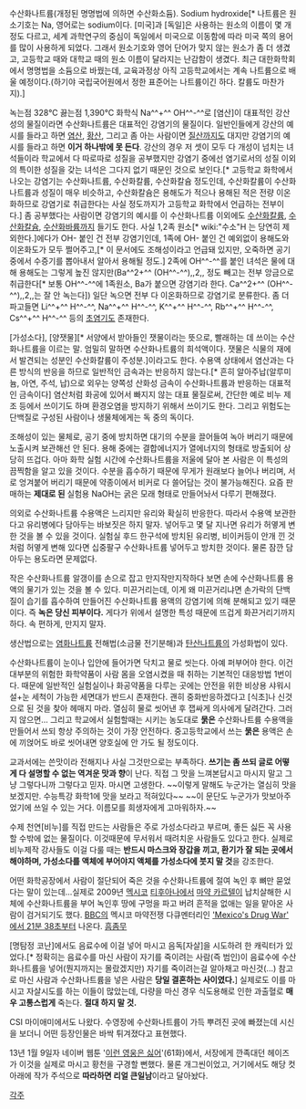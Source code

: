 수산화나트륨(개정된 명명법에 의하면 수산화소듐).
Sodium hydroxide[* 나트륨은 원소기호는 Na, 영어로는 sodium이다. [미국]과 [독일]은 사용하는 원소의 이름이 몇 개 정도 다르고, 세계 과학연구의 중심이 독일에서 미국으로 이동함에 따라 미국 쪽의 용어를 많이 사용하게 되었다. 그래서 원소기호와 영어 단어가 맞지 않는 원소가 좀 더 생겼고, 고등학교 때와 대학교 때의 원소 이름이 달라지는 난감함이 생겼다. 최근 대한화학회에서 명명법을 소듐으로 바꿨는데, 교육과정상 아직 고등학교에서는 계속 나트륨으로 배울 예정이다.(하기야 국립국어원에서 정한 표준어는 나트륨이긴 하다. 칼륨도 마찬가지).]

녹는점 328℃ 끓는점 1,390℃ 화학식 Na^^+^^ OH^^-^^로 [염산]이 대표적인 강산성의 물질이라면 수산화나트륨은 대표적인 강염기의 물질이다. 일반인들에게 강산의 예시를 들라고 하면 [[염산]], [[황산]], 그리고 좀 아는 사람이면 [[질산]]까지도 대지만 강염기의 예시를 들라고 하면 '''이거 하나밖에 못 든다'''. 강산의 경우 저 셋이 모두 다 개성이 넘치는 녀석들이라 학교에서 다 따로따로 성질을 공부했지만 강염기 중에선 염기로서의 성질 이외의 특이한 성질을 갖는 녀석은 그다지 없기 때문인 것으로 보인다.[* 고등학교 화학에서 나오는 강염기는 수산화나트륨, 수산화칼륨, 수산화칼슘 정도인데, 수산화칼륨이 수산화나트륨과 성질이 매우 비슷하고, 수산화칼슘은 용해도가 적으나 용해된 적은 전량 이온화하므로 강염기로 취급한다는 사실 정도까지가 고등학교 화학에서 언급하는 전부이다.]
좀 공부했다는 사람이면 강염기의 예시를 이 수산화나트륨 이외에도 [[수산화칼륨]], [[수산화칼슘]], [[수산화바륨]]까지 들기도 한다. 사실 1,2족 원소[* wiki:"수소"H 는 당연히 제외한다.]에다가 OH- 붙인 건 전부 강염기인데, 1족에 OH- 붙인 건 예외없이 용해도와 이온화도가 모두 쩔어주고,[* 이 문서에도 조해성이라고 언급돼 있지만, 오죽하면 공기 중에서 수증기를 뽑아내서 알아서 용해될 정도.] 2족에 OH^^-^^를 붙인 녀석은 물에 대해 용해도는 그렇게 높진 않지만(Ba^^2+^^ (OH^^-^^),,2,, 정도 빼고는 전부 앙금으로 취급한다[* 보통 OH^^-^^에 1족원소, Ba가 붙으면 강염기라 한다. Ca^^2+^^ (OH^^-^^),,2,,는 잘 안 녹는다]) 일단 녹으면 전부 다 이온화하므로 강염기로 분류한다. 좀 더 파고들면 Li^^+^^ H^^-^^, Na^^+^^ H^^-^^, K^^+^^ H^^-^^, Rb^^+^^ H^^-^^, Cs^^+^^ H^^-^^ 등의 [[초염기]]도 존재한다.

[가성소다], [양잿물][* 서양에서 받아들인 잿물이라는 뜻으로, 빨래하는 데 쓰이는 수산화나트륨을 이르는 말. 엄밀히 말하면 수산화나트륨의 희석액이다. 잿물은 식물의 재에서 발견되는 성분인 수산화칼륨이 주성분.]이라고도 한다.
수용액 상태에서 염산과는 다른 방식의 반응을 하므로 일반적인 금속과는 반응하지 않는다.[* 흔히 알아주납(알루미늄, 아연, 주석, 납)으로 외우는 양쪽성 산화성 금속이 수산화나트륨과 반응하는 대표적인 금속이다] 염산처럼 화공에 있어서 빠지지 않는 대표 물질로써, 간단한 예로 비누 제조 등에서 쓰이기도 하며 환경오염을 방지하기 위해서 쓰이기도 한다. 그리고 위험도는 단백질로 구성된 사람이나 생물체에게는 독 중의 독이다.

조해성이 있는 물체로, 공기 중에 방치하면 대기의 수분을 끌어들여 녹아 버리기 때문에 노출시켜 보관해선 안 된다. 용해 중에는 결합에너지가 열에너지의 형태로 방출되어 상당히 뜨겁다. 아마 화학 실험 시간에 수산화나트륨을 저울에 달아 본 사람은 이 특성의 끔찍함을 알고 있을 것이다. 수분을 흡수하기 때문에 무게가 원래보다 늘어나 버리며, 서로 엉겨붙어 버리기 때문에 약종이에서 비커로 다 쓸어담는 것이 불가능해진다. 요즘 판매하는 '''제대로 된''' 실험용 NaOH는 굵은 모래 형태로 만들어놔서 다루기 편해졌다.

의외로 수산화나트륨 수용액은 느리지만 유리와 확실히 반응한다. 따라서 수용액 보관한다고 유리병에다 담아두는 바보짓은 하지 말자. 넣어두고 몇 달 지나면 유리가 허옇게 변한 것을 볼 수 있을 것이다. 실험실 후드 한구석에 방치된 유리병, 비이커등이 안개 낀 것처럼 허옇게 변해 있다면 십중팔구 수산화나트륨 넣어두고 방치한 것이다. 물론 잠깐 담아두는 용도라면 문제없다.

작은 수산화나트륨 알갱이를 손으로 잡고 만지작만지작하다 보면 손에 수산화나트륨 용액의 물기가 있는 것을 볼 수 있다. 미끈거리는데, 이게 왜 미끈거리냐면 손가락의 단백질이 습기를 흡수하여 만들어진 수산화나트륨 용액의 강염기에 의해 분해되고 있기 때문이다. 즉 '''녹은 당신 피부이다.''' 게다가 위에서 설명한 특성 때문에 뜨겁게 화끈거리기까지 하다. 속 편하게, 만지지 말자.

생산법으로는 [[염화나트륨]] 전해법(소금물 전기분해)과 [[탄산나트륨]]의 가성화법이 있다.

수산화나트륨이 눈이나 입안에 들어가면 닥치고 물로 씻는다. 아예 퍼부어야 한다. 이건 대부분의 위험한 화학약품이 사람 몸을 오염시켰을 때 취하는 기본적인 대응방법 1번이다. 때문에 일반적인 실험실이나 화공약품을 다루는 곳에는 안전을 위한 비상용 샤워시설+눈 세척이 가능한 세면대가 반드시 존재한다. 괜히 중화반응하겠다고 [식초]나 신것으로 된 것을 찾아 헤매지 마라. 열심히 물로 씻어낸 후 잽싸게 의사에게 달려간다. 그러지 않으면... 그리고 학교에서 실험할때는 시키는 농도대로 '''묽은''' 수산화나트륨 수용액을 만들어서 쓰되 항상 주의하는 것이 가장 안전하다. 중고등학교에서 쓰는 '''묽은''' 용액은 손에 끼얹어도 바로 씻어내면 양호실에 안 가도 될 정도이다. 

교과서에는 쓴맛이라 전해지나 사실 그것만으로는 부족하다. '''쓰기는 좀 쓰되 글로 어떻게 다 설명할 수 없는 역겨운 맛과 향'''이 난다. 직접 그 맛을 느껴본답시고 마시지 말고 그냥 그렇다니까 그렇다고 믿자. 마시면 고생한다. ~~이렇게 말해도 누군가는 열심히 맛을 보겠지만. 수능특강 화학1에 맛을 보라고 적혀있다~~ ~~이 문단도 누군가가 맛보아주었기에 쓰일 수 있는 거다. 이름모를 희생자에게 고마워하자.~~

수제 천연[비누]를 직접 만드는 사람들은 주로 가성소다라고 부르며, 좋든 싫든 꼭 사용할 수밖에 없는 물질이다. 이것때문에 무서워서 때려치운 사람들도 있다고 한다. 실제로 비누제작 강사들도 이걸 다룰 때는 '''반드시 마스크와 장갑을 끼고, 환기가 잘 되는 곳에서 해야하며, 가성소다를 액체에 부어야지 액체를 가성소다에 붓지 말 것'''을 강조한다.

어떤 화학공장에서 사람이 절단되어 죽은 것을 수산화나트륨에 절여 녹인 후 뼈만 묻었다는 말이 있는데...실제로 2009년 [[멕시코]] [[티후아나]]에서 [[마약 카르텔]]이 납치살해한 시체에 수산화나트륨을 부어 녹인후 땅에 구멍을 파고 버려 흔적을 없애는 일을 맡아온 사람이 검거되기도 했다. [[BBC]]의 멕시코 마약전쟁 다큐멘터리인 [http://www.youtube.com/watch?v=CVULjnfBPCY 'Mexico's Drug War' 에서 21분 38초부터] 나온다. [[흠좀무]]

[명탐정 코난]에서도 음료수에 이걸 넣어 마시고 음독[자살]을 시도하려 한 캐릭터가 있었다.[* 정확히는 음료수를 마신 사람이 자기를 죽이려는 사람(즉 범인)이 음료수에 수산화나트륨을 넣어(뭔지까지는 몰랐겠지만) 자기를 죽이려는걸 알아채고 마신것(...) 참고로 마신 사람과 수산화나트륨을 넣은 사람은 '''당일 결혼하는 사이였다.'''] 실제로도 이를 마시고 자살시도를 하는 이들이 많았는데, 다량을 마신 경우 식도용해로 인한 과출혈로 '''매우 고통스럽게''' 죽는다. '''절대 하지 말 것.'''

CSI 마이애미에서도 나왔다. 수영장에 수산화나트륨이 가득 뿌려진 곳에 빠졌는데 시신을 보더니 어떤 등장인물은 바싹 튀겨졌다고 표현했다.

13년 1월 9일자 네이버 웹툰 '[[이런 영웅은 싫어]]'(61화)에서, 서장에게 깐족대던 헤이즈가 이것을 실제로 마시고 황천을 구경할 뻔했다. 물론 개그씬이었고, 거기에서도 해당 컷 아래에 작가 주석으로 '''따라하면 리얼 큰일남'''이라고 달아놨다.

[[각주]]
